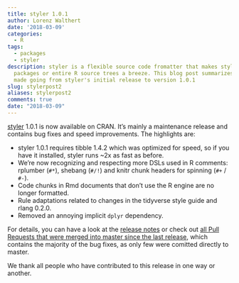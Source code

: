 ```yaml
---
title: styler 1.0.1
author: Lorenz Walthert
date: '2018-03-09'
categories:
  - R
tags:
  - packages
  - styler
description: styler is a flexible source code fromatter that makes styling files,
  packages or entire R source trees a breeze. This blog post summarizes changes we
  made going from styler's initial release to version 1.0.1
slug: stylerpost2
aliases: stylerpost2
comments: true
date: "2018-03-09"
---
```


[styler](https://github.com/r-lib/styler) 1.0.1 is now available on CRAN. It's mainly a maintenance release and contains bug fixes and speed improvements.
The highlights are:

* styler 1.0.1 requires tibble 1.4.2 which was optimized for speed, so if you have it installed, styler runs ~2x as fast as before.
* We're now recognizing and respecting more DSLs used in R comments: rplumber (`#*`), shebang (`#/!`) and knitr chunk headers for spinning (`#+` / `#-`).
* Code chunks in Rmd documents that don't use the R engine are no longer formatted.
* Rule adaptations related to changes in the tidyverse style guide and rlang 0.2.0.
* Removed an annoying implicit `dplyr` dependency.
  
For details, you can have a look at the [release notes](https://github.com/r-lib/styler/releases/tag/v1.0.1) or check out [all Pull Requests that were merged into master since the last release](https://github.com/r-lib/styler/pulls?utf8=✓&q=is%3Apr+is%3Amerged+created%3A%3E2017-12-11+), which contains the majority of the bug fixes, as only few were comitted directly to master.

We thank all people who have contributed to this release in one way or another.
